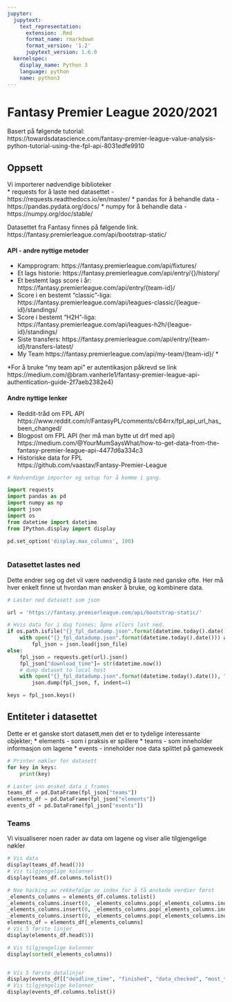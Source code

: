 ```yaml
---
jupyter:
  jupytext:
    text_representation:
      extension: .Rmd
      format_name: rmarkdown
      format_version: '1.2'
      jupytext_version: 1.6.0
  kernelspec:
    display_name: Python 3
    language: python
    name: python3
---
```


<!-- #region -->
# Fantasy Premier League 2020/2021 
Basert på følgende tutorial:  
https://towardsdatascience.com/fantasy-premier-league-value-analysis-python-tutorial-using-the-fpl-api-8031edfe9910


## Oppsett

Vi importerer nødvendige biblioteker   
* requests for å laste ned datasettet - https://requests.readthedocs.io/en/master/
* pandas for å behandle data - https://pandas.pydata.org/docs/
* numpy for å behandle data - https://numpy.org/doc/stable/


Datasettet fra Fantasy finnes på følgende link.  
https://fantasy.premierleague.com/api/bootstrap-static/   

#### API - andre nyttige metoder
* Kampprogram: https://fantasy.premierleague.com/api/fixtures/
* Et lags historie: https://fantasy.premierleague.com/api/entry/{}/history/
* Et bestemt lags score i år: https://fantasy.premierleague.com/api/entry/{team-id}/
* Score i en bestemt "classic"-liga: https://fantasy.premierleague.com/api/leagues-classic/{league-id}/standings/
* Score i bestemt "H2H"-liga: https://fantasy.premierleague.com/api/leagues-h2h/{league-id}/standings/
* Siste transfers: https://fantasy.premierleague.com/api/entry/{team-id}/transfers-latest/
* My Team https://fantasy.premierleague.com/api/my-team/{team-id}/ *

*For å bruke "my team api" er autentikasjon påkrevd se link  
https://medium.com/@bram.vanherle1/fantasy-premier-league-api-authentication-guide-2f7aeb2382e4)

#### Andre nyttige lenker
* Reddit-tråd om FPL API  
https://www.reddit.com/r/FantasyPL/comments/c64rrx/fpl_api_url_has_been_changed/
* Blogpost om FPL API (her må man bytte ut drf med api)  
https://medium.com/@YourMumSaysWhat/how-to-get-data-from-the-fantasy-premier-league-api-4477d6a334c3
* Historiske data for FPL  
https://github.com/vaastav/Fantasy-Premier-League
<!-- #endregion -->

```python
# Nødvendige importer og setup for å komme i gang. 

import requests
import pandas as pd
import numpy as np
import json
import os
from datetime import datetime
from IPython.display import display

pd.set_option('display.max_columns', 100)

```

```python

```

### Datasettet lastes ned

Dette endrer seg og det vil være nødvendig å laste ned ganske ofte. Her må hver enkelt finne ut hvordan man ønsker å bruke, og kombinere data. 

```python
# Laster ned datasett som json

url = 'https://fantasy.premierleague.com/api/bootstrap-static/'

# Hvis data for i dag finnes; åpne ellers last ned.
if os.path.isfile("{}_fpl_datadump.json".format(datetime.today().date())):
    with open("{}_fpl_datadump.json".format(datetime.today().date())) as json_file:
        fpl_json = json.load(json_file)
else:
    fpl_json = requests.get(url).json() 
    fpl_json["download_time"]= str(datetime.now())
    # dump dataset to local host
    with open("{}_fpl_datadump.json".format(datetime.today().date()), "w") as f:
        json.dump(fpl_json, f, indent=4)

keys = fpl_json.keys()
```

## Entiteter i datasettet

Dette er et ganske stort datasett,men det er to tydelige interessante objekter;
* elements - som i praksis er spillere
* teams - som inneholder informasjon om lagene
* events - inneholder noe data splittet på gameweek


```python
# Printer nøkler for datasett
for key in keys:
    print(key)
```

```python
# Laster inn ønsket data i frames
teams_df = pd.DataFrame(fpl_json["teams"])
elements_df = pd.DataFrame(fpl_json["elements"])
events_df = pd.DataFrame(fpl_json["events"])

```

### Teams
Vi visualiserer noen rader av data om lagene og viser alle tilgjengelige nøkler

```python
# Vis data
display(teams_df.head(3))
# Vis tilgjengelige kolonner
display(teams_df.columns.tolist())
```

```python
# Noe hacking av rekkefølge av index for å få ønskede verdier først
_elements_columns = elements_df.columns.tolist()
_elements_columns.insert(0, _elements_columns.pop(_elements_columns.index("team")))
_elements_columns.insert(0, _elements_columns.pop(_elements_columns.index("first_name")))
_elements_columns.insert(0, _elements_columns.pop(_elements_columns.index("second_name")))
elements_df = elements_df[_elements_columns]
# Vis 5 første linjer
display(elements_df.head(5))

# Vis tilgjengelige kolonner
display(sorted(_elements_columns))

```

```python

```

```python
# Vis 5 første datalinjer
display(events_df[["deadline_time", "finished", "data_checked", "most_transferred_in", "most_captained", "is_next"]].head(5))
# Vis tilgjengelige kolonner
display(events_df.columns.tolist())
```

```python

```
